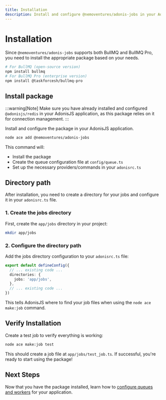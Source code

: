 ```yaml
---
title: Installation
description: Install and configure @nemoventures/adonis-jobs in your AdonisJS application
---
```


# Installation

Since `@nemoventures/adonis-jobs` supports both BullMQ and BullMQ Pro, you need to install the appropriate package based on your needs.

```bash
# For BullMQ (open-source version)
npm install bullmq
# For BullMQ Pro (enterprise version)
npm install @taskforcesh/bullmq-pro
```

## Install package

:::warning[Note]
Make sure you have already installed and configured `@adonisjs/redis` in your AdonisJS application, as this package relies on it for connection management.
:::

Install and configure the package in your AdonisJS application.

```bash
node ace add @nemoventures/adonis-jobs
```

This command will:
- Install the package
- Create the queue configuration file at `config/queue.ts`
- Set up the necessary providers/commands in your `adonisrc.ts`

## Directory path

After installation, you need to create a directory for your jobs and configure it in your `adonisrc.ts` file.

### 1. Create the jobs directory

First, create the `app/jobs` directory in your project:

```bash
mkdir app/jobs
```

### 2. Configure the directory path

Add the jobs directory configuration to your `adonisrc.ts` file:

```ts
export default defineConfig({
  // ... existing code ...
  directories: {
    jobs: 'app/jobs',
  },
  // ... existing code ...
})
```

This tells AdonisJS where to find your job files when using the `node ace make:job` command.

## Verify Installation

Create a test job to verify everything is working:

```bash
node ace make:job test
```

This should create a job file at `app/jobs/test_job.ts`. If successful, you're ready to start using the package!

## Next Steps

Now that you have the package installed, learn how to [configure queues and workers](/guides/configuration) for your application.
